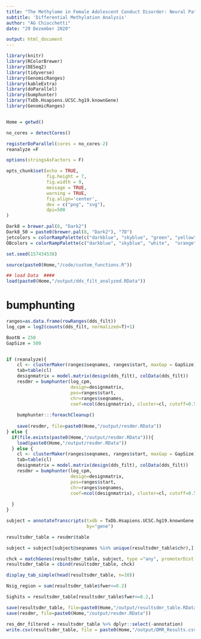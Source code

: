 ```yaml
---
title: "The Methylome in Female Adolescent Conduct Disorder: Neural Pathomechanisms and Environmental Risk Factors"
subtitle: 'Differential Methylation Analysis'
author: "AG Chiocchetti"
date: "29 Dezember 2020"

output: html_document
---
```


```r
library(knitr)
library(RColorBrewer)
library(DESeq2)
library(tidyverse)
library(GenomicRanges)
library(kableExtra)
library(doParallel)
library(bumphunter)
library(TxDb.Hsapiens.UCSC.hg19.knownGene)
library(GenomicRanges)


Home = getwd()

no_cores = detectCores()

registerDoParallel(cores = no_cores-2)
reanalyze =F

options(stringsAsFactors = F)

opts_chunk$set(echo = TRUE, 
               fig.height = 7, 
               fig.width = 9, 
               message = TRUE,
               warning = TRUE,
               fig.align='center',
               dev = c("png", "svg"),
               dpi=500
)

Dark8 = brewer.pal(8, "Dark2")
Dark8_50 = paste0(brewer.pal(8, "Dark2"), "7D")
jetcolors = colorRampPalette(c("darkblue", "skyblue", "green", "yellow", "orange", "red", "darkred"))
OBcolors = colorRampPalette(c("darkblue", "skyblue", "white",  "orange", "darkorange3"))

set.seed(157434538)
```

```r
source(paste0(Home,"/code/custom_functions.R"))
```

```r

## load Data  ####
load(paste0(Home,"/output/dds_filt_analyzed.RData"))

```

# bumphunting 

```r
ranges=as.data.frame(rowRanges(dds_filt))
log_cpm = log2(counts(dds_filt, normalized=T)+1)

BootN = 250
GapSize = 500 


if (reanalyze){
    cl <- clusterMaker(ranges$seqnames, ranges$start, maxGap = GapSize)
    tab=table(cl)
    designmatrix = model.matrix(design(dds_filt), colData(dds_filt))
    resdmr = bumphunter(log_cpm, 
                        design=designmatrix,
                        pos=ranges$start,
                        chr=ranges$seqnames,
                        coef=ncol(designmatrix), cluster=cl, cutoff=0.5, nullMethod = "bootstrap", B=BootN)
    
    bumphunter:::foreachCleanup()
    
    save(resdmr, file=paste0(Home,"/output/resdmr.RData")) 
} else {
  if(file.exists(paste0(Home,"/output/resdmr.RData"))){
    load(paste0(Home,"/output/resdmr.RData"))
  } else {
    cl <- clusterMaker(ranges$seqnames, ranges$start, maxGap = GapSize)
    tab=table(cl)
    designmatrix = model.matrix(design(dds_filt), colData(dds_filt))
    resdmr = bumphunter(log_cpm, 
                        design=designmatrix,
                        pos=ranges$start,
                        chr=ranges$seqnames,
                        coef=ncol(designmatrix), cluster=cl, cutoff=0.5, nullMethod = "bootstrap", B=BootN)
    
  }
}

subject = annotateTranscripts(txdb = TxDb.Hsapiens.UCSC.hg19.knownGene, 
                              by="gene")

resultsdmr_table = resdmr$table

subject = subject[subject@seqnames %in% unique(resultsdmr_table$chr),]

chck = matchGenes(resultsdmr_table, subject, type ="any", promoterDist = 2000)
resultsdmr_table = cbind(resultsdmr_table, chck)

display_tab_simple(head(resultsdmr_table, n=10))

Nsig_region = sum(resultsdmr_table$fwer<=0.2)

Sighits = resultsdmr_table[resultsdmr_table$fwer<=0.2,]

save(resultsdmr_table, file=paste0(Home,"/output/resultsdmr_table.RData"))
save(resdmr, file=paste0(Home,"/output/resdmr.RData"))

res_dmr_filtered = resultsdmr_table %>% dplyr::select(-annotation)
write.csv(resultsdmr_table, file = paste0(Home,"/output/DMR_Results.csv"), row.names = T)
```


